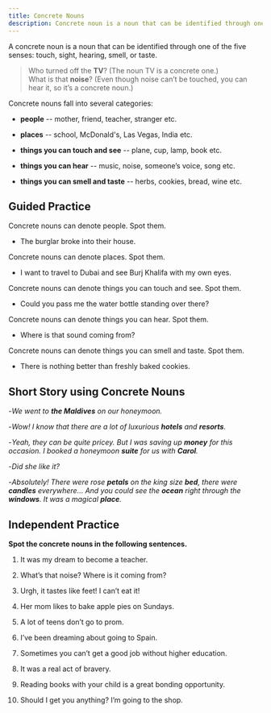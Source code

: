 ```yaml
---
title: Concrete Nouns
description: Concrete noun is a noun that can be identified through one of the five senses
---
```


A concrete noun is a noun that can be identified through one of the five senses: touch, sight, hearing, smell, or taste.

> Who turned off the **TV**? (The noun TV is a concrete one.)  
> What is that **noise**? (Even though noise can’t be touched, you can hear it, so it’s a concrete noun.)

Concrete nouns fall into several categories:

- **people** -- mother, friend, teacher, stranger etc.

- **places** -- school, McDonald's, Las Vegas, India etc.

- **things you can touch and see** -- plane, cup, lamp, book etc.

- **things you can hear** -- music, noise, someone’s voice, song etc.

- **things you can smell and taste** -- herbs, cookies, bread, wine etc.

## Guided Practice

<Callout type="success">Concrete nouns can denote people. Spot them.</Callout>

- The burglar broke into their house. <Tooltip content="burglar" />

<Callout type="success">Concrete nouns can denote places. Spot them.</Callout>

- I want to travel to Dubai and see Burj Khalifa with my own eyes. <Tooltip content="Dubai, Burj Khalifa" />

<Callout type="success">Concrete nouns can denote things you can touch and see. Spot them.</Callout>

- Could you pass me the water bottle standing over there? <Tooltip content="the water bottle"/>

<Callout type="success">Concrete nouns can denote things you can hear. Spot them.</Callout>

- Where is that sound coming from? <Tooltip content="sound"/>

<Callout type="success">Concrete nouns can denote things you can smell and taste. Spot them.</Callout>

- There is nothing better than freshly baked cookies. <Tooltip content="cookies"/>

## Short Story using Concrete Nouns

-_We went to **the Maldives** on our honeymoon._

-_Wow! I know that there are a lot of luxurious **hotels** and **resorts**._

-_Yeah, they can be quite pricey. But I was saving up **money** for this occasion. I booked a honeymoon **suite** for us with **Carol**._

-_Did she like it?_

-_Absolutely! There were rose **petals** on the king size **bed**, there were **candles** everywhere… And you could see the **ocean** right through the **windows**. It was a magical
**place**._

## Independent Practice

**Spot the concrete nouns in the following sentences.**

1. It was my dream to become a teacher. <Tooltip content="teacher" />

2. What’s that noise? Where is it coming from? <Tooltip content="noise" />

3. Urgh, it tastes like feet! I can’t eat it! <Tooltip content="feet" />

4. Her mom likes to bake apple pies on Sundays. <Tooltip content="mom, pies" />

5. A lot of teens don’t go to prom. <Tooltip content="teens" />

6. I’ve been dreaming about going to Spain. <Tooltip content="Spain" />

7. Sometimes you can’t get a good job without higher education. <Tooltip content="job, education" />

8. It was a real act of bravery. <Tooltip content="bravery" />

9. Reading books with your child is a great bonding opportunity. <Tooltip content="books, child" />

10. Should I get you anything? I’m going to the shop. <Tooltip content="shop" />
